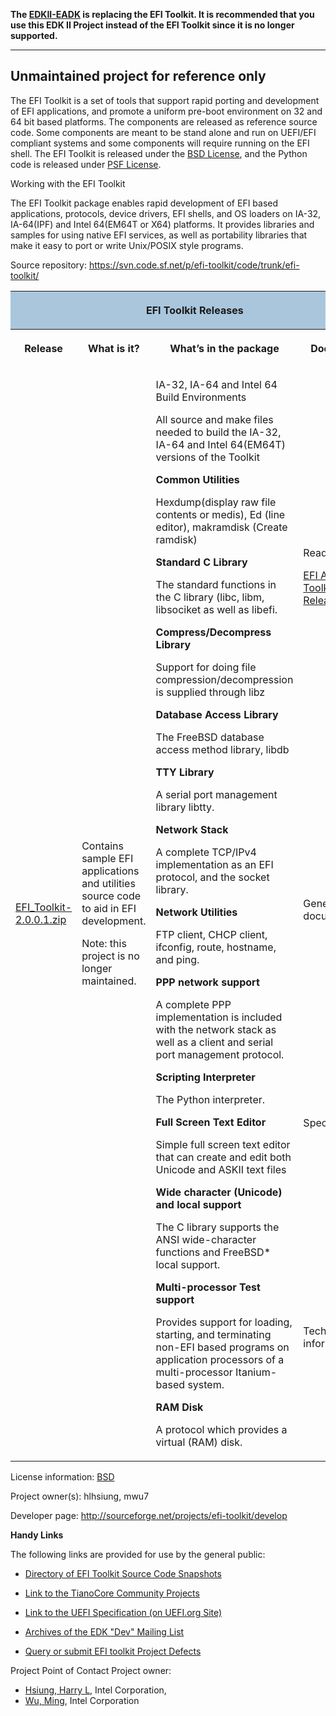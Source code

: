 <!-- [[Category:ArchivedInformation]] -->

'''The [[EDKII-EADK]] is replacing the EFI Toolkit.  It is recommended that you use this EDK II Project instead of the EFI Toolkit since it is no longer supported.'''
----


== Unmaintained project for reference only ==


The EFI Toolkit is a set of tools that support rapid porting and development of EFI applications, and promote a uniform pre-boot environment on 32 and 64 bit based platforms. The components are released as reference source code. Some components are meant to be stand alone and run on UEFI/EFI compliant systems and some components will require running on the EFI shell. The EFI Toolkit is released under the [[BSD License from Intel|BSD License]], and the Python code is released under [http://www.python.org/download/releases/2.4.4/license/ PSF License]. 


Working with the EFI Toolkit 

The EFI Toolkit package enables rapid development of EFI based applications, protocols, device drivers, EFI shells, and OS loaders on IA-32, IA-64(IPF) and Intel 64(EM64T or X64) platforms. It provides libraries and samples for using native EFI services, as well as portability libraries that make it easy to port or write Unix/POSIX style programs. 


Source repository: https://svn.code.sf.net/p/efi-toolkit/code/trunk/efi-toolkit/

<div class="t_projects">

<table>
<tr><th colspan="4" style="background-color:#a9c6dd">EFI Toolkit Releases</th></tr>
<tr>
<th>Release</th>
<th>What is it?</th>
<th>What’s in the package</th>
<th>Documents</th>
</tr>
<tr>
<td rowspan="4">[http://sourceforge.net/projects/efi-toolkit/files/Official%20Releases/EFI_Toolkit_2.0.0.1.zip/download EFI_Toolkit-2.0.0.1.zip]
</td>
<td rowspan="4">Contains sample EFI applications and utilities source code to aid in EFI development.

Note: this project is no longer maintained.
</td>
<td rowspan="4">
IA-32, IA-64 and Intel 64 Build Environments

All source and make files needed to build the IA-32, IA-64 and Intel 64(EM64T) versions of the Toolkit

'''Common Utilities'''

Hexdump(display raw file contents or medis), Ed (line editor), makramdisk (Create ramdisk)

'''Standard C Library'''

The standard functions in the C library (libc, libm, libsociket as well as libefi.

'''Compress/Decompress Library'''

Support for doing file compression/decompression is supplied through libz

'''Database Access Library'''

The FreeBSD database access method library, libdb

'''TTY Library'''

A serial port management library libtty.

'''Network Stack'''

A complete TCP/IPv4 implementation as an EFI protocol, and the socket library.

'''Network Utilities'''

FTP client, CHCP client, ifconfig, route, hostname, and ping. 

'''PPP network support'''

A complete PPP implementation is included with the network stack as well as a client and serial port management protocol.

'''Scripting Interpreter'''

The Python interpreter.

'''Full Screen Text Editor'''

Simple full screen text editor that can create and edit both Unicode and ASKII text files

'''Wide character (Unicode) and local support'''

The C library supports the ANSI wide-character functions and FreeBSD* local support. 

'''Multi-processor Test support'''

Provides support for loading, starting, and terminating non-EFI based programs on application processors of a multi-processor Itanium-based system. 

'''RAM Disk'''

A protocol which provides a virtual (RAM) disk.
</td>

<td>
<span class="docHeader">Readme</span>

[https://efi-toolkit.svn.sourceforge.net/svnroot/efi-toolkit/trunk/efi-toolkit/doc/RELNOTE.pdf EFI Application Toolkit Release Notes]
</td></tr>
<tr><td>
<span class="docHeader">General documentation</span>

</td></tr>
<tr><td>
<span class="docHeader">Specifications</span>

</td></tr>
<tr><td>
<span class="docHeader">Technical information</span>

</td></tr>
</table>

</div>


License information: [http://www.opensource.org/licenses/bsd-license.php BSD]

Project owner(s): hlhsiung, mwu7

Developer page: http://sourceforge.net/projects/efi-toolkit/develop


'''Handy Links'''

The following links are provided for use by the general public: 

*[https://sourceforge.net/projects/efi-toolkit/files/ Directory of EFI Toolkit Source Code Snapshots ]

*[http://sourceforge.net/apps/mediawiki/tianocore/index.php?title=Welcome#Projects Link to the TianoCore Community Projects]

*[http://www.uefi.org Link to the UEFI Specification (on UEFI.org Site) ]

*[https://sourceforge.net/apps/mediawiki/tianocore/index.php?title=Mailing_Lists Archives of the EDK "Dev" Mailing List]

*[http://sourceforge.net/tracker/?group_id=289014&atid=1223910 Query or submit EFI toolkit Project Defects ]


Project Point of Contact
Project owner: 

*[mailto:harry.l.hsiung@intel.com Hsiung, Harry L], Intel Corporation, 
*[mailto:ming.m.wu@intel.com Wu, Ming], Intel Corporation